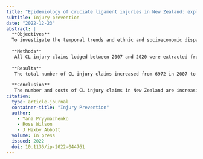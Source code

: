 ```yaml
---
title: "Epidemiology of cruciate ligament injuries in New Zealand: exploring differences by ethnicity and socioeconomic status"
subtitle: Injury prevention
date: "2022-12-23"
abstract: |
  **Objectives**
  To investigate the temporal trends and ethnic and socioeconomic disparities in cruciate ligament (CL) injury incidence and associated costs in New Zealand over a 14-year period.
  
  **Methods**
   All CL injury claims lodged between 2007 and 2020 were extracted from the Accident Compensation Corporation (a nationwide no-fault injury compensation scheme) claims dataset. Age-adjusted and sex-adjusted incidence rates, total injury costs and costs per claim were calculated for each year for total population and subgroups.
  
  **Results**
   The total number of CL injury claims increased from 6972 in 2007 to 8304 in 2019, then decreased to 7068 in 2020 (likely due to widespread COVID-19 restrictions; analysis is therefore restricted to 2007–2019 hereafter). The (age-adjusted and sex-adjusted) incidence rate remained largely unchanged and was 173 cases per 100 000 people in 2019. There was a 127% increase in total injury claims costs and a 90% increase in costs per claim. Pacific people had the highest incidence rate and costs per 100 000 people, while Asians had the lowest; European, Māori and ‘other’ ethnicities had similar incidence rates and total costs. Incidence rates and total costs increased with income and decreased with neighbourhood deprivation. Costs per claim differed little by ethnicity, but increased with income level.
  
  **Conclusion**
   The number and costs of CL injury claims in New Zealand are increasing. There are ethnic and socioeconomic disparities in CL incidence rates and costs, which are important to address when designing CL injury prevention programmes and programmes aimed at improving equity of access to medical care.
citation: 
  type: article-journal
  container-title: "Injury Prevention"
  author:
    - Yana Pryymachenko
    - Ross Wilson
    - J Haxby Abbott
  volume: In press
  issued: 2022
  doi: 10.1136/ip-2022-044761
---
```

